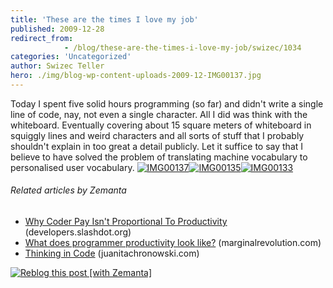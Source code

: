 ```yaml
---
title: 'These are the times I love my job'
published: 2009-12-28
redirect_from: 
            - /blog/these-are-the-times-i-love-my-job/swizec/1034
categories: 'Uncategorized'
author: Swizec Teller
hero: ./img/blog-wp-content-uploads-2009-12-IMG00137.jpg
---
```

Today I spent five solid hours programming (so far) and didn't write a single line of code, nay, not even a single character. All I did was think with the whiteboard. Eventually covering about 15 square meters of whiteboard in squiggly lines and weird characters and all sorts of stuff that I probably shouldn't explain in too great a detail publicly. Let it suffice to say that I believe to have solved the problem of translating machine vocabulary to personalised user vocabulary. [![IMG00137](http://swizec.com/blog/wp-content/uploads/2009/12/IMG00137.jpg "IMG00137")](./img/blog-wp-content-uploads-2009-12-IMG00137.jpg)[![IMG00135](http://swizec.com/blog/wp-content/uploads/2009/12/IMG00135.jpg "IMG00135")](./img/blog-wp-content-uploads-2009-12-IMG00135.jpg)[![IMG00133](http://swizec.com/blog/wp-content/uploads/2009/12/IMG00133.jpg "IMG00133")](./img/blog-wp-content-uploads-2009-12-IMG00133.jpg)

###### Related articles by Zemanta

- [Why Coder Pay Isn't Proportional To Productivity](http://developers.slashdot.org/story/09/12/23/1820214/Why-Coder-Pay-Isnt-Proportional-To-Productivity?from=rss) (developers.slashdot.org)
- [What does programmer productivity look like?](http://www.marginalrevolution.com/marginalrevolution/2009/12/what-does-programmer-productivity-look-like.html) (marginalrevolution.com)
- [Thinking in Code](http://www.juanitachronowski.com/jdcblog/?p=2048) (juanitachronowski.com)

[![Reblog this post \[with Zemanta\]](http://img.zemanta.com/reblog_e.png?x-id=9e9ff916-994c-4c7e-880d-90febe453b07)](http://reblog.zemanta.com/zemified/9e9ff916-994c-4c7e-880d-90febe453b07/ "Reblog this post \[with Zemanta]")